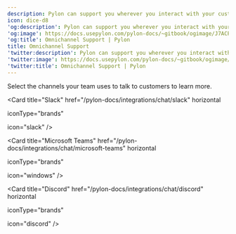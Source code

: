 ---
description: Pylon can support you wherever you interact with your customers.
icon: dice-d8
'og:description': Pylon can support you wherever you interact with your customers.
'og:image': https://docs.usepylon.com/pylon-docs/~gitbook/ogimage/J7ACPwt7DQc05zYR1KgM
'og:title': Omnichannel Support | Pylon
title: Omnichannel Support
'twitter:description': Pylon can support you wherever you interact with your customers.
'twitter:image': https://docs.usepylon.com/pylon-docs/~gitbook/ogimage/J7ACPwt7DQc05zYR1KgM
'twitter:title': Omnichannel Support | Pylon
---
Select the channels your team uses to talk to customers to learn more.

<Card
title="Slack"
href="/pylon-docs/integrations/chat/slack"
horizontal

iconType="brands"

icon="slack"
/>

<Card
title="Microsoft Teams"
href="/pylon-docs/integrations/chat/microsoft-teams"
horizontal

iconType="brands"

icon="windows"
/>

<Card
title="Discord"
href="/pylon-docs/integrations/chat/discord"
horizontal

iconType="brands"

icon="discord"
/>

<Card
title="Chat Widget"
href="/pylon-docs/chat-widget/overview"
horizontal
iconType="duotone"
icon="circle-info"
/>

<Card
title="Email"
href="/pylon-docs/support-workflows/email"
horizontal
iconType="duotone"
icon="envelope"
/>

<Card
title="Ticket Forms"
href="/pylon-docs/support-workflows/ticket-forms"
horizontal
iconType="duotone"
icon="rectangle-list"
/>

<Card
title="Customer Portal"
href="/pylon-docs/customer-portal/overview"
horizontal
iconType="duotone"
icon="circle-info"
/>

<Card
title="API"
href="/pylon-docs/developer/api"
horizontal
iconType="duotone"
icon="webhook"
/>
